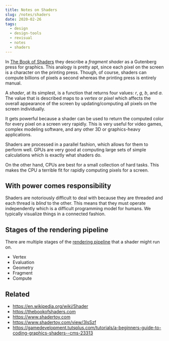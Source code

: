 ```yaml
---
title: Notes on Shaders
slug: /notes/shaders
date: 2020-02-26
tags:
  - design
  - design-tools
  - revisual
  - notes
  - shaders
---
```


In [The Book of Shaders](https://thebookofshaders.com) they describe a
_fragment shader_ as a Gutenberg press for graphics. This analogy is pretty
apt, since each pixel on the screen is a character on the printing press.
Though, of course, shaders can compute billions of pixels a second whereas
the printing press is entirely manual.

A _shader_, at its simplest, is a function that returns four values:
_r_, _g_, _b_, and _a_. The value that is described maps to a _vertex_
or _pixel_ which affects the overall appearance of the screen by
updating/computing all pixels on the screen individually.

It gets powerful because a shader can be used
to return the computed color for every pixel on a screen very rapidly.
This is very useful for video games, complex modeling software, and
any other 3D or graphics-heavy applications.

Shaders are processed in a parallel fashion, which allows for them to
perform well. GPUs are very good at computing large sets of simple calculations
which is exactly what shaders do.

On the other hand, CPUs are best for a small collection of hard tasks.
This makes the CPU a terrible fit for rapidly computing pixels for a
screen.

## With power comes responsibility

Shaders are notoriously difficult to deal with because they are threaded
and each thread is _blind_ to the other. This means that they must operate
independently which is a difficult programming model for humans. We typically
visualize things in a connected fashion.

## Stages of the rendering pipeline

There are multiple stages of the
[rendering pipeline](https://www.khronos.org/opengl/wiki/Shader#Stages)
that a shader might run on.

- Vertex
- Evaluation
- Geometry
- Fragment
- Compute

## Related

- https://en.wikipedia.org/wiki/Shader
- https://thebookofshaders.com
- https://www.shadertoy.com
- https://www.shadertoy.com/view/3lsSzf
- https://gamedevelopment.tutsplus.com/tutorials/a-beginners-guide-to-coding-graphics-shaders--cms-23313
